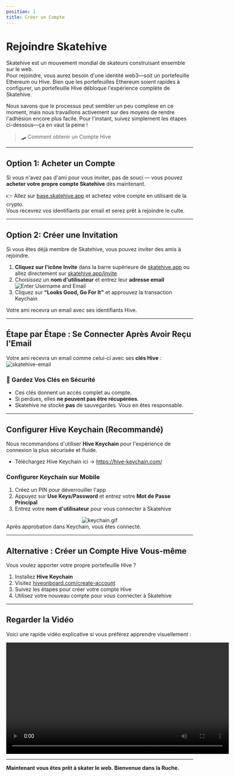 ```yaml
---
position: 1
title: Créer un Compte
---
```


# Rejoindre Skatehive

Skatehive est un mouvement mondial de skateurs construisant ensemble sur le web.  
Pour rejoindre, vous aurez besoin d'une identité web3—soit un portefeuille Ethereum ou Hive. Bien que les portefeuilles Ethereum soient rapides à configurer, un portefeuille Hive débloque l'expérience complète de Skatehive.

Nous savons que le processus peut sembler un peu complexe en ce moment, mais nous travaillons activement sur des moyens de rendre l'adhésion encore plus facile. Pour l'instant, suivez simplement les étapes ci-dessous—ça en vaut la peine !

> 🛹 Comment obtenir un Compte Hive

---

## Option 1: Acheter un Compte 

Si vous n'avez pas d'ami pour vous inviter, pas de souci — vous pouvez **acheter votre propre compte Skatehive** dès maintenant.

👉 Allez sur [base.skatehive.app](https://base.skatehive.app) et achetez votre compte en utilisant de la crypto.  
Vous recevrez vos identifiants par email et serez prêt à rejoindre le culte.

---

## Option 2: Créer une Invitation

Si vous êtes déjà membre de Skatehive, vous pouvez inviter des amis à rejoindre.

1. **Cliquez sur l'icône Invite** dans la barre supérieure de [skatehive.app](https://skatehive.app) ou allez directement sur [skatehive.app/invite](https://www.skatehive.app/invite)
2. Choisissez un **nom d'utilisateur** et entrez leur **adresse email**  
   ![Enter Username and Email](https://ipfs.skatehive.app/ipfs/QmXWnFG2EpEXpVLtLRYSnPPq5LLgDDoeJvLLmy6VwDnXhR)
3. Cliquez sur **"Looks Good, Go For It"** et approuvez la transaction Keychain

Votre ami recevra un email avec ses identifiants Hive.

---

## Étape par Étape : Se Connecter Après Avoir Reçu l'Email

Votre ami recevra un email comme celui-ci avec ses **clés Hive** :  
![skatehive-email](https://ipfs.skatehive.app/ipfs/QmdMtvUyP1ZX7NEZwknVWosuKsYvikxdHUipqM78Pyz7Wk)

### 🔐 Gardez Vos Clés en Sécurité

- Ces clés donnent un accès complet au compte.  
- Si perdues, elles **ne peuvent pas être récupérées**.
- Skatehive ne stocke **pas** de sauvegardes. Vous en êtes responsable.

---

## Configurer Hive Keychain (Recommandé)

Nous recommandons d'utiliser **Hive Keychain** pour l'expérience de connexion la plus sécurisée et fluide.

- Téléchargez Hive Keychain ici -> https://hive-keychain.com/

### Configurer Keychain sur Mobile

1. Créez un PIN pour déverrouiller l'app  
2. Appuyez sur **Use Keys/Password** et entrez votre **Mot de Passe Principal**  
3. Entrez votre **nom d'utilisateur** pour vous connecter à Skatehive  

<center>
<img src="https://ipfs.skatehive.app/ipfs/bafybeiflu3bt3btb3tdvcbyyrt7ekeyjld2vqdbfd6xh2fzkydj6bxqdye?filename=skatehive.gif" alt="keychain.gif" style={{ maxWidth: '480px', width: '100%' }} />
</center>
Après approbation dans Keychain, vous êtes connecté.

---

## Alternative : Créer un Compte Hive Vous-même

Vous voulez apporter votre propre portefeuille Hive ?

1. Installez **Hive Keychain**
2. Visitez [hiveonboard.com/create-account](https://hiveonboard.com/create-account)
3. Suivez les étapes pour créer votre compte Hive
4. Utilisez votre nouveau compte pour vous connecter à Skatehive

---

## Regarder la Vidéo

Voici une rapide vidéo explicative si vous préférez apprendre visuellement :

<div style={{ display: 'flex', justifyContent: 'center', margin: '20px 0' }}>
  <video width="600" controls>
    <source src="https://ipfs.skatehive.app/ipfs/QmYuM1h51bddDuC44FoAQYp9FRF2CghCncULeS4T3bp727" type="video/mp4" />
    Votre navigateur ne supporte pas la balise vidéo.
  </video>
</div>

---

**Maintenant vous êtes prêt à skater le web. Bienvenue dans la Ruche.**
